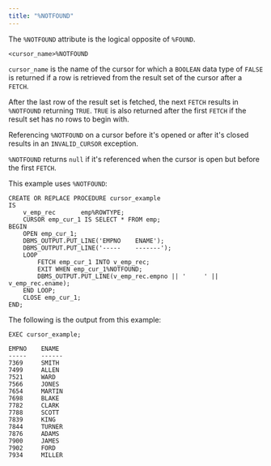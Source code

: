 ```yaml
---
title: "%NOTFOUND"
---
```


<div id="%notfound" class="registered_link"></div>

The `%NOTFOUND` attribute is the logical opposite of `%FOUND`.

```text
<cursor_name>%NOTFOUND
```

`cursor_name` is the name of the cursor for which a `BOOLEAN` data type of `FALSE` is returned if a row is retrieved from the result set of the cursor after a `FETCH`.

After the last row of the result set is fetched, the next `FETCH` results in `%NOTFOUND` returning `TRUE`. `TRUE` is also returned after the first `FETCH` if the result set has no rows to begin with.

Referencing `%NOTFOUND` on a cursor before it's opened or after it's closed results in an `INVALID_CURSOR` exception.

`%NOTFOUND` returns `null` if it's referenced when the cursor is open but before the first `FETCH`.

This example uses `%NOTFOUND`:

```text
CREATE OR REPLACE PROCEDURE cursor_example
IS
    v_emp_rec       emp%ROWTYPE;
    CURSOR emp_cur_1 IS SELECT * FROM emp;
BEGIN
    OPEN emp_cur_1;
    DBMS_OUTPUT.PUT_LINE('EMPNO    ENAME');
    DBMS_OUTPUT.PUT_LINE('-----    -------');
    LOOP
        FETCH emp_cur_1 INTO v_emp_rec;
        EXIT WHEN emp_cur_1%NOTFOUND;
        DBMS_OUTPUT.PUT_LINE(v_emp_rec.empno || '     ' || v_emp_rec.ename);
    END LOOP;
    CLOSE emp_cur_1;
END;
```

The following is the output from this example:

```text
EXEC cursor_example;

EMPNO    ENAME
-----    ------
7369     SMITH
7499     ALLEN
7521     WARD
7566     JONES
7654     MARTIN
7698     BLAKE
7782     CLARK
7788     SCOTT
7839     KING
7844     TURNER
7876     ADAMS
7900     JAMES
7902     FORD
7934     MILLER
```
